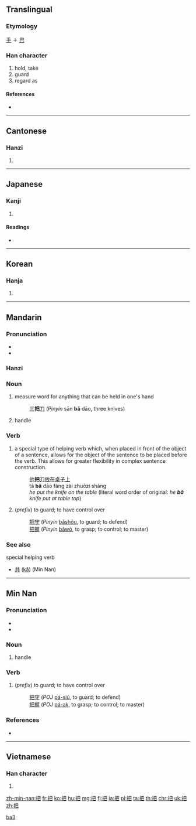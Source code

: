 ==Translingual==

===Etymology===
[[手]] ＋ [[巴]]

===Han character===
{{Han char|rn=64|rad=手|as=04|sn=7|four=5701<sub>7</sub>|canj=手日山 (QAU)}}

# hold, take
# guard
# regard as

====References====
* {{Han ref|kx=0420.210|dkj=11874|dj=0768.010|hdz=31845.040|uh=628A|ud=25226|bh=A7E2|bd=42978}}

----

==Cantonese==

===Hanzi===
{{yue-hanzi|jyut=baa2|y=ba2}}

# {{defn|lang=yue|sort=手04}}

----

==Japanese==

===Kanji===
{{ja-kanji|grade=c}}

# {{defn|lang=ja|sort=手04}} <!-- line may be deleted if/when POS headers are added -->

====Readings====
* {{ja-readings|goon=[[へ]] (he)|kanon=[[は]] (ha)|kun=[[つか]] (tsuka)}}

----

==Korean==

===Hanja===
{{ko-hanja|hangeul=파|eumhun=|rv=pa|mr=p'a|y=pha}}

# {{defn|lang=ko|sort=手04}}

----

==Mandarin==
{{zh-forms}}

===Pronunciation===
* {{audio|zh-bǎ.ogg|audio|lang=cmn}}
* {{zh-pron
|m=bǎ
|mn=pé
}}

===Hanzi===
{{cmn-hanzi|pin=[[bǎ]] ([[ba3]])|wg=pa<sup>3</sup>}}

===Noun===
{{cmn-noun|ts|pin=bǎ|pint=ba3}}

# measure word for anything that can be held in one's hand
#: [[三]]'''把'''[[刀]] (''Pinyin'' sān '''bǎ''' dāo, three knives)
# handle

===Verb===
{{cmn-noun|ts|pin=bǎ|pint=ba3}}

# {{context|Beginning Mandarin|lang=cmn}} a special type of helping verb which, when placed in front of the object of a sentence, allows for the object of the sentence to be placed before the verb.  This allows for greater flexibility in complex sentence construction.
#: [[他]]'''把'''[[刀]][[放]][[在]][[桌子]][[上]]
#: tā '''bǎ''' dāo fàng zài zhuōzi shàng
#: ''he put the knife on the table'' (literal word order of original: ''he '''bǎ''' knife put at table top'')
# (''prefix'') to guard; to have control over
#: [[把守]] (''Pinyin'' [[bǎshǒu]], to guard; to defend)
#: [[把握]] (''Pinyin'' [[bǎwò]], to grasp; to control; to master)

===See also===
; special helping verb
* [[共]] ([[kā]]) (Min Nan)

[[Category:Mandarin entries with audio links|ba3]]

----

==Min Nan==

===Pronunciation===
* {{IPA|[ pa˥˧ ]|lang=nan}}
* {{IPA|[ pe˥˧ ]|lang=nan}}

===Noun===
{{nan-noun|ts|poj=[[pé]] or [[pá]]|pojt=pe2}}

# handle

===Verb===
{{nan-verb|ts|poj=[[pé]] or [[pá]]|pojt=pe2}}

# (''prefix'') to guard; to have control over
#: [[把守]] (''POJ'' [[pá-siú]], to guard; to defend)
#: [[把握]] (''POJ'' [[pá-ak]], to grasp; to control; to master)

===References===
* {{cite web
| url = http://203.64.42.21/iug/ungian/SoannTeng/chil/taihoa.asp
| title = 把
| work = On-line Taiwanese/Mandarin Dictionary (台文／華文線頂辭典)
| language = Taiwanese/English
| accessdate = 2011-01-29}}

----

==Vietnamese==

===Han character===
{{vi-hantu|[[bả]], [[bã]], [[bạ]], [[bỡ]], [[bữa]], [[vả]], [[vã]], [[vỗ]], [[bá]], [[bẻ]], [[bửa]], [[lả]], [[sấp]], [[trả]]}}

# {{defn|lang=vi|sort=手04}}

[[zh-min-nan:把]]
[[fr:把]]
[[ko:把]]
[[hu:把]]
[[mg:把]]
[[fj:把]]
[[ja:把]]
[[pl:把]]
[[ta:把]]
[[th:把]]
[[chr:把]]
[[uk:把]]
[[zh:把]]